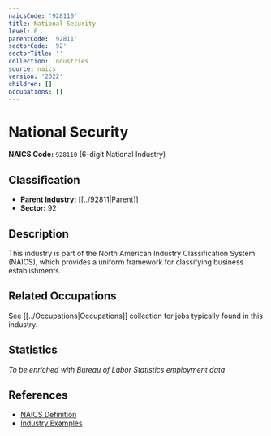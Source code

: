 ```yaml
---
naicsCode: '928110'
title: National Security
level: 6
parentCode: '92811'
sectorCode: '92'
sectorTitle: ''
collection: Industries
source: naics
version: '2022'
children: []
occupations: []
---
```

# National Security

**NAICS Code:** `928110` (6-digit National Industry)

## Classification

- **Parent Industry:** [[../92811|Parent]]
- **Sector:** 92

## Description

This industry is part of the North American Industry Classification System (NAICS), which provides a uniform framework for classifying business establishments.

## Related Occupations

See [[../Occupations|Occupations]] collection for jobs typically found in this industry.

## Statistics

*To be enriched with Bureau of Labor Statistics employment data*

## References

- [NAICS Definition](https://www.census.gov/naics/)
- [Industry Examples](https://www.census.gov/naics/2022NAICS/)
